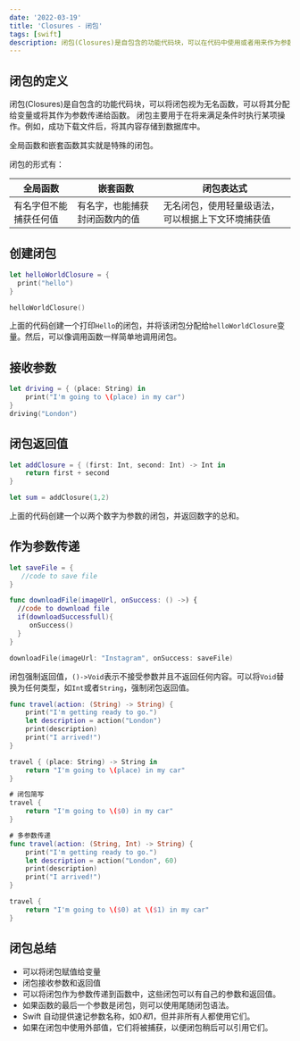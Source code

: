 ```yaml
---
date: '2022-03-19'
title: 'Closures - 闭包'
tags: [swift]
description: 闭包(Closures)是自包含的功能代码块，可以在代码中使用或者用来作为参数传值。
---
```


## 闭包的定义

闭包(Closures)是自包含的功能代码块，可以将闭包视为无名函数，可以将其分配给变量或将其作为参数传递给函数。
闭包主要用于在将来满足条件时执行某项操作。例如，成功下载文件后，将其内容存储到数据库中。

全局函数和嵌套函数其实就是特殊的闭包。

闭包的形式有：

| 全局函数               | 嵌套函数                       | 闭包表达式                                         |
| ---------------------- | ------------------------------ | -------------------------------------------------- |
| 有名字但不能捕获任何值 | 有名字，也能捕获封闭函数内的值 | 无名闭包，使用轻量级语法，可以根据上下文环境捕获值 |

## 创建闭包

```swift
let helloWorldClosure = {
  print("hello")
}

helloWorldClosure()
```

上面的代码创建一个打印`Hello`的闭包，并将该闭包分配给`helloWorldClosure`变量。然后，可以像调用函数一样简单地调用闭包。

## 接收参数

```swift
let driving = { (place: String) in
    print("I'm going to \(place) in my car")
}
driving("London")
```

## 闭包返回值

```swift
let addClosure = { (first: Int, second: Int) -> Int in
    return first + second
}

let sum = addClosure(1,2)
```

上面的代码创建一个以两个数字为参数的闭包，并返回数字的总和。

## 作为参数传递

```swift
let saveFile = {
   //code to save file
}

func downloadFile(imageUrl, onSuccess: () ->) {
  //code to download file
  if(downloadSuccessfull){
     onSuccess()
  }
}

downloadFile(imageUrl: "Instagram", onSuccess: saveFile)
```

闭包强制返回值，`()->Void`表示不接受参数并且不返回任何内容。可以将`Void`替换为任何类型，如`Int`或者`String`，强制闭包返回值。

```swift
func travel(action: (String) -> String) {
    print("I'm getting ready to go.")
    let description = action("London")
    print(description)
    print("I arrived!")
}

travel { (place: String) -> String in
    return "I'm going to \(place) in my car"
}

# 闭包简写
travel {
    return "I'm going to \($0) in my car"
}

# 多参数传递
func travel(action: (String, Int) -> String) {
    print("I'm getting ready to go.")
    let description = action("London", 60)
    print(description)
    print("I arrived!")
}

travel {
    return "I'm going to \($0) at \($1) in my car"
}
```

## 闭包总结

- 可以将闭包赋值给变量
- 闭包接收参数和返回值
- 可以将闭包作为参数传递到函数中，这些闭包可以有自己的参数和返回值。
- 如果函数的最后一个参数是闭包，则可以使用尾随闭包语法。
- Swift 自动提供速记参数名称，如$0 和$1，但并非所有人都使用它们。
- 如果在闭包中使用外部值，它们将被捕获，以便闭包稍后可以引用它们。
